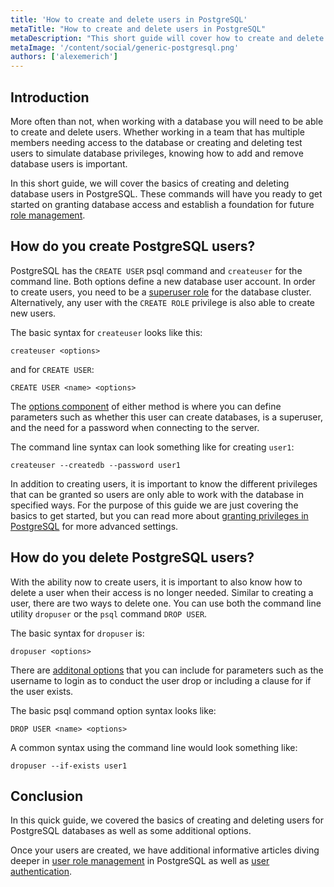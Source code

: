 ```yaml
---
title: 'How to create and delete users in PostgreSQL'
metaTitle: "How to create and delete users in PostgreSQL"
metaDescription: "This short guide will cover how to create and delete users in PostgreSQL."
metaImage: '/content/social/generic-postgresql.png'
authors: ['alexemerich']
---
```


## Introduction

More often than not, when working with a database you will need to be able to create and delete users. Whether working in a team that has multiple members needing access to the database or creating and deleting test users to simulate database privileges, knowing how to add and remove database users is important.

In this short guide, we will cover the basics of creating and deleting database users in PostgreSQL. These commands will have you ready to get started on granting database access and establish a foundation for future [role management](https://www.prisma.io/dataguide/postgresql/authentication-and-authorization/role-management).


## How do you create PostgreSQL users?

PostgreSQL has the `CREATE USER` psql command and `createuser` for the command line. Both options define a new database user account. In order to create users, you need to be a [superuser role](https://www.prisma.io/dataguide/postgresql/authentication-and-authorization/role-management#what-is-a-superuser-role) for the database cluster. Alternatively, any user with the `CREATE ROLE` privilege is also able to create new users.

The basic syntax for `createuser` looks like this:

```
createuser <options>
```
and for `CREATE USER`:

```
CREATE USER <name> <options>
```
The [options component](https://www.postgresql.org/docs/current/app-createuser.html) of either method is where you can define parameters such as whether this user can create databases, is a superuser, and the need for a password when connecting to the server. 

The command line syntax can look something like for creating `user1`:

```
createuser --createdb --password user1
```
In addition to creating users, it is important to know the different privileges that can be granted so users are only able to work with the database in specified ways. For the purpose of this guide we are just covering the basics to get started, but you can read more about [granting privileges in PostgreSQL](https://www.prisma.io/dataguide/postgresql/authentication-and-authorization/managing-privileges) for more advanced settings.

## How do you delete PostgreSQL users?

With the ability now to create users, it is important to also know how to delete a user when their access is no longer needed. Similar to creating a user, there are two ways to delete one. You can use both the command line utility `dropuser` or the `psql` command `DROP USER`.

The basic syntax for `dropuser` is:

```
dropuser <options>
```
There are [additonal options](https://www.postgresql.org/docs/current/app-dropuser.html) that you can include for parameters such as the username to login as to conduct the user drop or including a clause for if the user exists.

The basic psql command option syntax looks like:

```
DROP USER <name> <options>
```
A common syntax using the command line would look something like:

```
dropuser --if-exists user1
```

## Conclusion

In this quick guide, we covered the basics of creating and deleting users for PostgreSQL databases as well as some additional options. 

Once your users are created, we have additional informative articles diving deeper in [user role management](https://www.prisma.io/dataguide/postgresql/authentication-and-authorization/role-management) in PostgreSQL as well as [user authentication](https://www.prisma.io/dataguide/postgresql/authentication-and-authorization/configuring-user-authentication).
